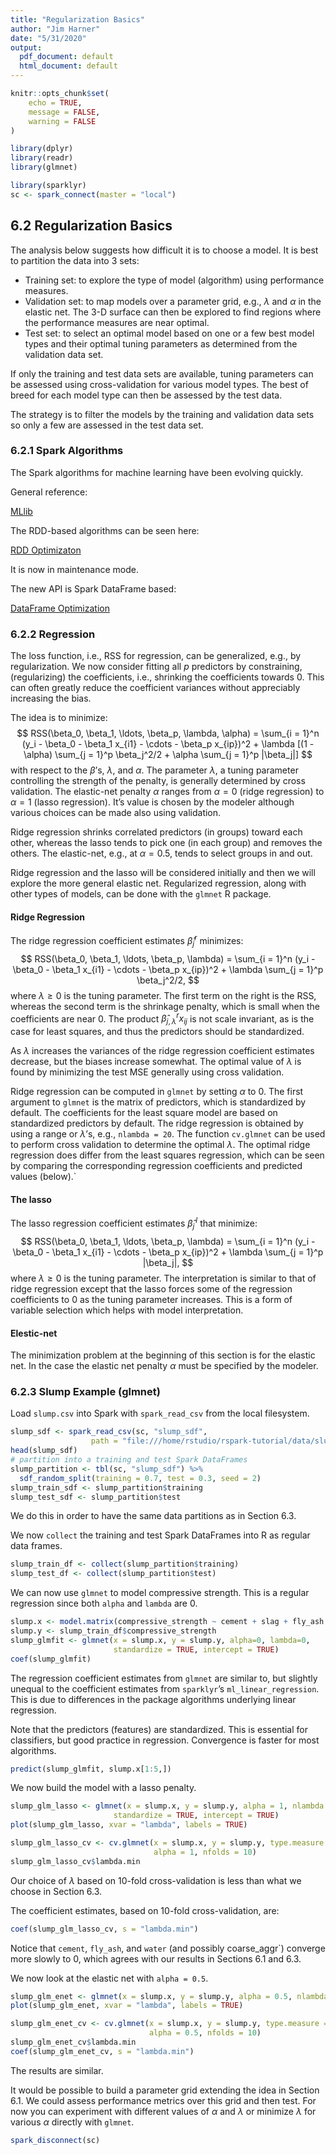 ```yaml
---
title: "Regularization Basics"
author: "Jim Harner"
date: "5/31/2020"
output:
  pdf_document: default
  html_document: default
---
```


```r
knitr::opts_chunk$set(
	echo = TRUE,
	message = FALSE,
	warning = FALSE
)

library(dplyr)
library(readr)
library(glmnet)

library(sparklyr)
sc <- spark_connect(master = "local")
```

## 6.2 Regularization Basics

The analysis below suggests how difficult it is to choose a model. It is best to partition the data into 3 sets:

* Training set: to explore the type of model (algorithm) using performance measures. 
* Validation set: to map models over a parameter grid, e.g., $\lambda$ and $\alpha$ in the elastic net. The 3-D surface can then be explored to find regions where the performance measures are near optimal.
* Test set: to select an optimal model based on one or a few best model types and their optimal tuning parameters as determined from the validation data set.

If only the training and test data sets are available, tuning parameters can be assessed using cross-validation for various model types. The best of breed for each model type can then be assessed by the test data.

The strategy is to filter the models by the training and validation data sets so only a few are assessed in the test data set. 

### 6.2.1 Spark Algorithms

The Spark algorithms for machine learning have been evolving quickly.

General reference:

[MLlib](https://spark.apache.org/docs/latest/ml-guide.html)

The RDD-based algorithms can be seen here:

[RDD Optimizaton](https://spark.apache.org/docs/latest/mllib-optimization.html)

It is now in maintenance mode.

The new API is Spark DataFrame based:

[DataFrame Optimization](https://spark.apache.org/docs/latest/ml-advanced.html)

### 6.2.2 Regression

The loss function, i.e., RSS for regression, can be generalized, e.g., by regularization. We now consider fitting all $p$ predictors by constraining, (regularizing) the coefficients, i.e., shrinking the coefficients towards 0. This can often greatly reduce the coefficient variances without appreciably increasing the bias.

The idea is to minimize:
$$
  RSS(\beta_0, \beta_1, \ldots, \beta_p, \lambda, \alpha) = \sum_{i = 1}^n (y_i - \beta_0 -    \beta_1 x_{i1} - \cdots - \beta_p x_{ip})^2 + \lambda [(1 - \alpha) \sum_{j = 1}^p \beta_j^2/2 + \alpha \sum_{j = 1}^p |\beta_j|]
$$
with respect to the $\beta$'s, $\lambda$, and $\alpha$. The parameter $\lambda$, a tuning parameter controlling the strength of the penalty, is generally determined by cross validation. The elastic-net penalty $\alpha$ ranges from $\alpha = 0$ (ridge regression) to $\alpha=1$ (lasso regression). It's value is chosen by the modeler although various choices can be made also using validation.

Ridge regression shrinks correlated predictors (in groups) toward each other, whereas the lasso tends to pick one (in each group) and removes the others. The elastic-net, e.g., at $\alpha = 0.5$, tends to select groups in and out.

Ridge regression and the lasso will be considered initially and then we will explore the more general elastic net. Regularized regression, along with other types of models, can be done with the `glmnet` R package.

#### Ridge Regression

The ridge regression coefficient estimates $\hat{\beta}_j^r$ minimizes:
$$
  RSS(\beta_0, \beta_1, \ldots, \beta_p, \lambda) = \sum_{i = 1}^n (y_i - \beta_0 - \beta_1 x_{i1} - \cdots - \beta_p x_{ip})^2 + \lambda \sum_{j = 1}^p \beta_j^2/2,
$$
where $\lambda \ge 0$ is the tuning parameter. The first term on the right is the RSS, whereas the second term is the shrinkage penalty, which is small when the coefficients are near 0. The product  $\hat \beta_{j, \lambda}^r x_{ij}$ is not scale invariant, as is the case for least squares, and thus the predictors should be standardized.

As $\lambda$ increases the variances of the ridge regression coefficient estimates decrease, but the biases increase somewhat. The optimal value of $\lambda$ is found by minimizing the test MSE generally using cross validation.

Ridge regression can be computed in `glmnet` by setting $\alpha$ to 0. The first argument to `glmnet` is the matrix of predictors, which is standardized by default. The coefficients for the least square model are based on standardized predictors by default. The ridge regression is obtained by using a range or $\lambda$'s, e.g., `nlambda = 20`. The function `cv.glmnet` can be used to perform cross validation to determine the optimal $\lambda$. The optimal ridge regression does differ from the least squares regression, which can be seen by comparing the corresponding regression coefficients and  predicted values (below).`

#### The lasso

The lasso regression coefficient estimates $\hat \beta_j^{\,l}$ that minimize:
$$
  RSS(\beta_0, \beta_1, \ldots, \beta_p, \lambda) = \sum_{i = 1}^n (y_i - \beta_0 - \beta_1 x_{i1} - \cdots - \beta_p x_{ip})^2 + \lambda \sum_{j = 1}^p |\beta_j|,
$$
where $\lambda \ge 0$ is the tuning parameter. The interpretation is similar to that of ridge regression except that the lasso forces some of the regression coefficients to 0 as the tuning parameter increases. This is a form of variable selection which helps with model interpretation.

#### Elestic-net

The minimization problem at the beginning of this section is for the elastic net. In the case the elastic net penalty $\alpha$ must be specified by the modeler.

### 6.2.3 Slump Example (glmnet)

Load `slump.csv` into Spark with `spark_read_csv` from the local filesystem.
```r
slump_sdf <- spark_read_csv(sc, "slump_sdf",
                  path = "file:///home/rstudio/rspark-tutorial/data/slump.csv")
head(slump_sdf)
# partition into a training and test Spark DataFrames
slump_partition <- tbl(sc, "slump_sdf") %>%
  sdf_random_split(training = 0.7, test = 0.3, seed = 2)
slump_train_sdf <- slump_partition$training
slump_test_sdf <- slump_partition$test
```
We do this in order to have the same data partitions as in Section 6.3.

We now `collect` the training and test Spark DataFrames into R as regular data frames.
```r
slump_train_df <- collect(slump_partition$training)
slump_test_df <- collect(slump_partition$test)
```
We can now use `glmnet` to model compressive strength. This is a regular regression since both `alpha` and `lambda` are 0.
```r
slump.x <- model.matrix(compressive_strength ~ cement + slag + fly_ash + water + sp + coarse_aggr + fine_aggr,  data = slump_train_df)[,-1]
slump.y <- slump_train_df$compressive_strength
slump_glmfit <- glmnet(x = slump.x, y = slump.y, alpha=0, lambda=0,
                       standardize = TRUE, intercept = TRUE)
coef(slump_glmfit)
```
The regression coefficient estimates from `glmnet` are similar to, but slightly unequal to the coefficient estimates from `sparklyr`'s `ml_linear_regression`. This is due to differences in the package algorithms underlying linear regression.

Note that the predictors (features) are standardized. This is essential for classifiers, but good practice in regression. Convergence is faster for most algorithms.
```r
predict(slump_glmfit, slump.x[1:5,])
```

We now build the model with a lasso penalty.
```r
slump_glm_lasso <- glmnet(x = slump.x, y = slump.y, alpha = 1, nlambda = 20,
                       standardize = TRUE, intercept = TRUE)
plot(slump_glm_lasso, xvar = "lambda", labels = TRUE)
```

```r
slump_glm_lasso_cv <- cv.glmnet(x = slump.x, y = slump.y, type.measure = "mse",
                                alpha = 1, nfolds = 10)
slump_glm_lasso_cv$lambda.min
```
Our choice of $\lambda$ based on 10-fold cross-validation is less than what we choose in Section 6.3.

The coefficient estimates, based on 10-fold cross-validation, are:
```r
coef(slump_glm_lasso_cv, s = "lambda.min")
```
Notice that `cement`, `fly_ash`, and `water` (and possibly coarse_aggr`) converge more slowly to 0, which agrees with our results in Sections 6.1 and 6.3.

We now look at the elastic net with `alpha = 0.5`.
```r
slump_glm_enet <- glmnet(x = slump.x, y = slump.y, alpha = 0.5, nlambda = 20)
plot(slump_glm_enet, xvar = "lambda", labels = TRUE)
```

```r
slump_glm_enet_cv <- cv.glmnet(x = slump.x, y = slump.y, type.measure = "mse",
                               alpha = 0.5, nfolds = 10)
slump_glm_enet_cv$lambda.min
coef(slump_glm_enet_cv, s = "lambda.min")
```
The results are similar.

It would be possible to build a parameter grid extending the idea in Section 6.1. We could assess performance metrics over this grid and then test. For now you can experiment with different values of $\alpha$ and $\lambda$ or minimize $\lambda$ for various $\alpha$ directly with `glmnet`.

```r
spark_disconnect(sc)
```



